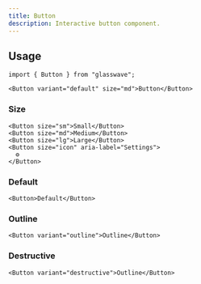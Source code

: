 ```yaml
---
title: Button
description: Interactive button component.
---
```


## Usage

```tsx
import { Button } from "glasswave";
```

```tsx
<Button variant="default" size="md">Button</Button>
```

### Size

```tsx
<Button size="sm">Small</Button>
<Button size="md">Medium</Button>
<Button size="lg">Large</Button>
<Button size="icon" aria-label="Settings">
  ⚙️
</Button>
```

### Default

```tsx
<Button>Default</Button>
```

### Outline

```tsx
<Button variant="outline">Outline</Button>
```

### Destructive

```tsx
<Button variant="destructive">Outline</Button>
```